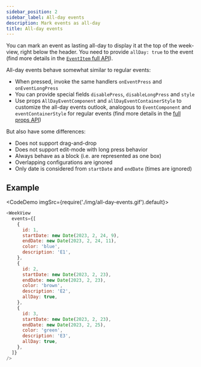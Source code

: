 ```yaml
---
sidebar_position: 2
sidebar_label: All-day events
description: Mark events as all-day
title: All-day events
---
```


You can mark an event as lasting all-day to display it at the top of the week-view, right below the header.
You need to provide `allDay: true` to the event (find more details in the [`EventItem` full API](../full-api/event#special-fields)).

All-day events behave somewhat similar to regular events:

* When pressed, invoke the same handlers `onEventPress` and `onEventLongPress`
* You can provide special fields `disablePress`, `disableLongPress` and `style`
* Use props `AllDayEventComponent` and `allDayEventContainerStyle` to customize the all-day events outlook, analogous to `EventComponent` and `eventContainerStyle` for regular events (find more details in the [full props API](../full-api/week-view-props))

But also have some differences:
* Does not support drag-and-drop
* Does not support edit-mode with long press behavior
* Always behave as a block (i.e. are represented as one box)
* Overlapping configurations are ignored
* Only date is considered from `startDate` and `endDate` (times are ignored)



## Example


<CodeDemo imgSrc={require('./img/all-day-events.gif').default}>

```js
<WeekView
  events={[
    {
      id: 1,
      startDate: new Date(2023, 2, 24, 9),
      endDate: new Date(2023, 2, 24, 11),
      color: 'blue',
      description: 'E1',
    },
    {
      id: 2,
      startDate: new Date(2023, 2, 23),
      endDate: new Date(2023, 2, 23),
      color: 'brown',
      description: 'E2',
      allDay: true,
    },
    {
      id: 3,
      startDate: new Date(2023, 2, 23),
      endDate: new Date(2023, 2, 25),
      color: 'green',
      description: 'E3',
      allDay: true,
    },
  ]}
/>
```

</CodeDemo>
